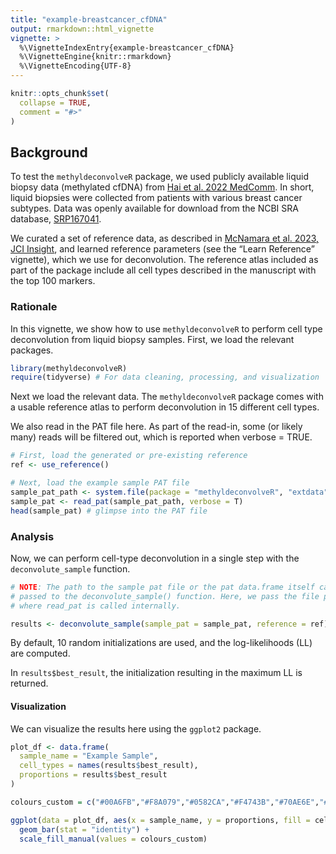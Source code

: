 ```yaml
---
title: "example-breastcancer_cfDNA"
output: rmarkdown::html_vignette
vignette: >
  %\VignetteIndexEntry{example-breastcancer_cfDNA}
  %\VignetteEngine{knitr::rmarkdown}
  %\VignetteEncoding{UTF-8}
---
```


```r
knitr::opts_chunk$set(
  collapse = TRUE,
  comment = "#>"
)
```

## Background

To test the `methyldeconvolveR` package, we used publicly available liquid biopsy data (methylated cfDNA) from [Hai et al. 2022 MedComm](https://doi.org/10.1002/mco2.134). In short, liquid biopsies were collected from patients with various breast cancer subtypes. Data was openly available for download from the NCBI SRA database, [SRP167041](https://trace.ncbi.nlm.nih.gov/Traces/?view=study&acc=SRP167041).

We curated a set of reference data, as described in [McNamara et al. 2023, JCI Insight](https://doi.org/10.1172/jci.insight.156529), and learned reference parameters (see the "Learn Reference" vignette), which we use for deconvolution. The reference atlas included as part of the package include all cell types described in the manuscript with the top 100 markers.

### Rationale

In this vignette, we show how to use `methyldeconvolveR` to perform cell type 
deconvolution from liquid biopsy samples. First, we load the relevant packages.

```r
library(methyldeconvolveR)
require(tidyverse) # For data cleaning, processing, and visualization
```

Next we load the relevant data. The `methyldeconvolveR` package comes with a
usable reference atlas to perform deconvolution in 15 different cell types.

We also read in the PAT file here. As part of the read-in, some (or likely many) reads
will be filtered out, which is reported when verbose = TRUE.

```r
# First, load the generated or pre-existing reference
ref <- use_reference()

# Next, load the example sample PAT file
sample_pat_path <- system.file(package = "methyldeconvolveR", "extdata", "SRR8117413_dedup_sorted.pat.gz")
sample_pat <- read_pat(sample_pat_path, verbose = T)
head(sample_pat) # glimpse into the PAT file

```

### Analysis

Now, we can perform cell-type deconvolution in a single step with the `deconvolute_sample` function.

```r
# NOTE: The path to the sample pat file or the pat data.frame itself can both be
# passed to the deconvolute_sample() function. Here, we pass the file path, 
# where read_pat is called internally.

results <- deconvolute_sample(sample_pat = sample_pat, reference = ref)
```

By default, 10 random initializations are used, and the log-likelihoods (LL) are computed.

In `results$best_result`, the initialization resulting in the maximum LL is returned.

#### Visualization

We can visualize the results here using the `ggplot2` package.

```r
plot_df <- data.frame(
  sample_name = "Example Sample",
  cell_types = names(results$best_result),
  proportions = results$best_result
)

colours_custom = c("#00A6FB","#F8A079","#0582CA","#F4743B","#70AE6E","#006494", "#E79345","#483C46","#D9B14F", "#42555C","#CCD059", "#3C6E71","#BEEE62","#568E70")

ggplot(data = plot_df, aes(x = sample_name, y = proportions, fill = cell_types)) +
  geom_bar(stat = "identity") +
  scale_fill_manual(values = colours_custom)
```


